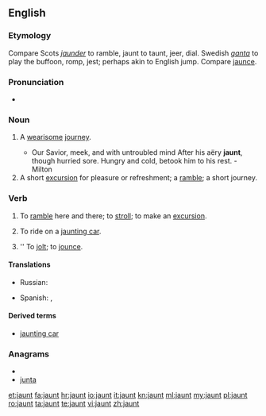 ==English==

===Etymology===
Compare Scots ''[[jaunder]]'' to ramble, jaunt to taunt, jeer, dial. Swedish ''[[ganta]]'' to play the buffoon, romp, jest; perhaps akin to English jump. Compare [[jaunce]].

===Pronunciation===
* {{rhymes|ɔːnt}}

===Noun===
{{en-noun}}

# {{archaic}} A [[wearisome]] [[journey]].
#* Our Savior, meek, and with untroubled mind After his aëry '''jaunt''', though hurried sore. Hungry and cold, betook him to his rest. - Milton
# A short [[excursion]] for pleasure or refreshment; a [[ramble]]; a short journey.

===Verb===
{{en-verb}}

# {{intransitive}} To [[ramble]] here and there; to [[stroll]]; to make an [[excursion]].
# {{intransitive}} To ride on a [[jaunting car]].
# {{transitive}} {{obsolete}}'' To [[jolt]]; to [[jounce]].

====Translations====
{{trans-top|to ramble here and there; to stroll; to make an excursion}}
* Russian: {{t+|ru|кататься}}
{{trans-mid}}
* Spanish: {{t|es|paseo|m}}, {{t|es|excursión|f}}
{{trans-bottom}}

====Derived terms====
* [[jaunting car]]

===Anagrams===
* {{alphagram|ajntu}}
* [[junta#English|junta]]

[[et:jaunt]]
[[fa:jaunt]]
[[hr:jaunt]]
[[io:jaunt]]
[[it:jaunt]]
[[kn:jaunt]]
[[ml:jaunt]]
[[my:jaunt]]
[[pl:jaunt]]
[[ro:jaunt]]
[[ta:jaunt]]
[[te:jaunt]]
[[vi:jaunt]]
[[zh:jaunt]]